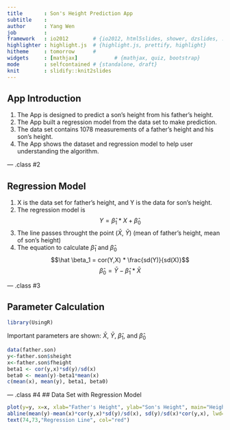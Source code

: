 ```yaml
---
title       : Son's Height Prediction App
subtitle    : 
author      : Yang Wen
job         : 
framework   : io2012        # {io2012, html5slides, shower, dzslides, ...}
highlighter : highlight.js  # {highlight.js, prettify, highlight}
hitheme     : tomorrow      # 
widgets     : [mathjax]            # {mathjax, quiz, bootstrap}
mode        : selfcontained # {standalone, draft}
knit        : slidify::knit2slides
---
```


## App Introduction
1. The App is designed to predict a son's height from his father's height.
2. The App built a regression model from the data set to make prediction.
3. The data set contains 1078 measurements of a father's height and his son's height.
4. The App shows the dataset and regression model to help user understanding the algorithm.


--- .class #2 

## Regression Model

1. X is the data set for father's height, and Y is the data for son's height.
2. The regression model is $$ Y = \hat \beta_1 * X + \hat \beta_0 $$
3. The line passes throught the point ($\bar{X}$, $\bar{Y}$) (mean of father's height, mean of son's height)
4. The equation to calculate $\hat \beta_1$ and $\hat \beta_0$
$$\hat \beta_1 = cor(Y,X) * \frac{sd(Y)}{sd(X)}$$
$$\hat \beta_0 = \bar{Y} - \hat \beta_1 * \bar{X}$$


--- .class #3

## Parameter Calculation

```r
library(UsingR)
```

Important parameters are shown: $\bar{X}$, $\bar{Y}$, $\hat \beta_1$, and $\hat \beta_0$
```r
data(father.son)
y<-father.son$sheight
x<-father.son$fheight
beta1 <- cor(y,x)*sd(y)/sd(x)
beta0 <- mean(y)-beta1*mean(x)
c(mean(x), mean(y), beta1, beta0)
```

--- .class #4
## Data Set with Regression Model

```r
plot(y=y, x=x, xlab="Father's Height", ylab="Son's Height", main="Height from Data Set")
abline(mean(y)-mean(x)*cor(y,x)*sd(y)/sd(x), sd(y)/sd(x)*cor(y,x), lwd=3,col="red")
text(74,73,"Regression Line", col="red")
```